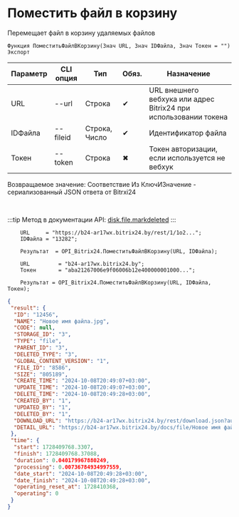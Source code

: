 ﻿---
sidebar_position: 6
---


# Поместить файл в корзину
 Перемещает файл в корзину удаляемых файлов



`Функция ПоместитьФайлВКорзину(Знач URL, Знач IDФайла, Знач Токен = "") Экспорт`

  | Параметр | CLI опция | Тип | Обяз. | Назначение |
  |-|-|-|-|-|
  | URL | --url | Строка | &#x2714; | URL внешнего вебхука или адрес Bitrix24 при использовании токена |
  | IDФайла | --fileid | Строка, Число | &#x2714; | Идентификатор файла |
  | Токен | --token | Строка | &#x2716; | Токен авторизации, если используется не вебхук |

  
  Возвращаемое значение:   Соответствие Из КлючИЗначение - сериализованный JSON ответа от Bitrxi24

<br/>

:::tip
Метод в документации API: [disk.file.markdeleted](https://dev.1c-bitrix.ru/rest_help/disk/file/disk_file_markdeleted.php)
:::
<br/>


```bsl title="Пример использования для 1С:Предприятие/OneScript"
    URL     = "https://b24-ar17wx.bitrix24.by/rest/1/1o2...";
    IDФайла = "13282";

    Результат  = OPI_Bitrix24.ПоместитьФайлВКорзину(URL, IDФайла);

    URL         = "b24-ar17wx.bitrix24.by";
    Токен       = "aba21267006e9f06006b12e400000001000...";

    Результат = OPI_Bitrix24.ПоместитьФайлВКорзину(URL, IDФайла, Токен);
```
    



```json title="Результат"
{
 "result": {
  "ID": "12456",
  "NAME": "Новое имя файла.jpg",
  "CODE": null,
  "STORAGE_ID": "3",
  "TYPE": "file",
  "PARENT_ID": "3",
  "DELETED_TYPE": "3",
  "GLOBAL_CONTENT_VERSION": "1",
  "FILE_ID": "8586",
  "SIZE": "805189",
  "CREATE_TIME": "2024-10-08T20:49:07+03:00",
  "UPDATE_TIME": "2024-10-08T20:49:07+03:00",
  "DELETE_TIME": "2024-10-08T20:49:28+03:00",
  "CREATED_BY": "1",
  "UPDATED_BY": "1",
  "DELETED_BY": "1",
  "DOWNLOAD_URL": "https://b24-ar17wx.bitrix24.by/rest/download.json?auth=717e0567006e9f06006b12e400000001000007c2ebc8f80264531d4fc09a27052a7fe2&token=disk%7CaWQ9MTI0NTYmXz04T2I1U2RlZE53Tm1nZm9TamwyRTd2NzdjcFY3ajgzcg%3D%3D%7CImRvd25sb2FkfGRpc2t8YVdROU1USTBOVFltWHowNFQySTFVMlJsWkU1M1RtMW5abTlUYW13eVJUZDJOemRqY0ZZM2FqZ3pjZz09fDcxN2UwNTY3MDA2ZTlmMDYwMDZiMTJlNDAwMDAwMDAxMDAwMDA3YzJlYmM4ZjgwMjY0NTMxZDRmYzA5YTI3MDUyYTdmZTIi.vVEz60SE2QvLpyf8ltfwwpTVVTK8rjiPPIQjtZmmdAE%3D",
  "DETAIL_URL": "https://b24-ar17wx.bitrix24.by/docs/file/Новое имя файла.jpgi17284097682456i"
 },
 "time": {
  "start": 1728409768.3307,
  "finish": 1728409768.37088,
  "duration": 0.040179967880249,
  "processing": 0.00736784934997559,
  "date_start": "2024-10-08T20:49:28+03:00",
  "date_finish": "2024-10-08T20:49:28+03:00",
  "operating_reset_at": 1728410368,
  "operating": 0
 }
}
```
